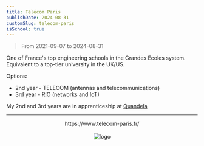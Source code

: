 ```yaml
---
title: Télécom Paris
publishDate: 2024-08-31
customSlug: telecom-paris
isSchool: true
---
```


> From 2021-09-07 to 2024-08-31

One of France's top engineering schools in the Grandes Ecoles system.
Equivalent to a top-tier university in the UK/US.

Options:

- 2nd year - TELECOM (antennas and telecommunications)
- 3rd year - RIO (networks and IoT)

My 2nd and 3rd years are in apprenticeship at [Quandela](https://www.quandela.com/)

---


<div style="text-align: center">
    <div>https://www.telecom-paris.fr/</div>
    <br />
    <Image src={logo} alt="logo" height={100}/>
</div>

